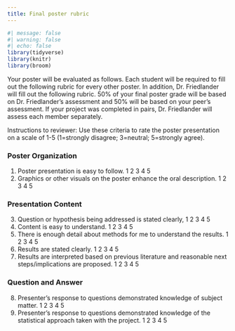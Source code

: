 ```yaml
---
title: Final poster rubric
---
```


```r
#| message: false
#| warning: false
#| echo: false
library(tidyverse)
library(knitr)
library(broom)
```

Your poster will be evaluated as follows. Each student will be required to fill out the following rubric for every other poster. In addition, Dr. Friedlander will fill out the following rubric. 50% of your final poster grade will be based on Dr. Friedlander's assessment and 50% will be based on your peer's assessment. If your project was completed in pairs, Dr. Friedlander will assess each member separately.

Instructions to reviewer: Use these criteria to rate the poster presentation on a scale of 1-5 (1=strongly disagree; 3=neutral; 5=strongly agree). 

### Poster Organization

1. Poster presentation is easy to follow.	1 2 3 4 5
2. Graphics or other visuals on the poster enhance the oral description.	1 2 3 4 5

### Presentation Content 	

3. Question or hypothesis being addressed is stated clearly, 	1 2 3 4 5
4. Content is easy to understand.	1 2 3 4 5
5. There is enough detail about methods for me to understand the results.	1 2 3 4 5
6. Results are stated clearly.	1 2 3 4 5
7. Results are interpreted based on previous literature and reasonable next steps/implications are proposed. 	1 2 3 4 5

### Question and Answer	

8. Presenter's response to questions demonstrated knowledge of subject matter.	1 2 3 4 5
9. Presenter's response to questions demonstrated knowledge of the statistical approach taken with the project.	1 2 3 4 5

